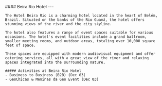 
<div className={`grid grid-cols-1 my-4 gap-4 ${!props.isEmbed && "sm:grid-cols-12"}`}>
  <div className={!props.isEmbed && "sm:col-span-5"}>
    <div className="max-h-96">
    <Carousel
          images={[
            {
              image: BeiraRio1,
            },
            {
              image: BeiraRio2,
            },
            {
              image: BeiraRio3,
            },
            {
              image: BeiraRio4,
            },
          ]}
        />
    </div>

  </div>
  <div className={!props.isEmbed && "sm:col-span-7"}>
    #### Beira Rio Hotel
    ---

    The Hotel Beira Rio is a charming hotel located in the heart of Belém, Brazil. Situated on the banks of the Rio Guamá, the hotel offers stunning views of the river and the city skyline.

    The hotel also features a range of event spaces suitable for various occasions. The hotel's event facilities include a grand ballroom, smaller meeting rooms, and outdoor areas, totaling over 10,000 square feet of space.

    These spaces are equipped with modern audiovisual equipment and offer catering services, all with a great view of the river and relaxing spaces integrated into the surrounding nature.

    ##### Activities at Beira Rio Hotel
    - Business to Business (B2B) (Dec 03)
    - GeoChicas & Meninas da Geo Event (Dec 03)
  </div>
</div>
